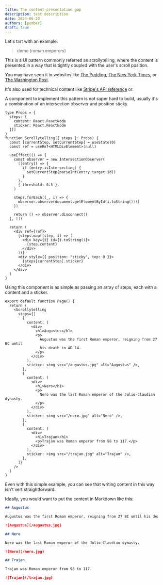 ```yaml
---
title: The content-presentation gap
description: test description
date: 2024-06-20
authors: [pomber]
draft: true
---
```


Let's tart with an example.

> demo (roman emperors)

This is a UI pattern commonly referred as scrollytelling, where the content is presented in a way that is tightly coupled with the user's scroll position.

You may have seen it in websites like [The Pudding](https://pudding.cool/), [The New York Times](https://www.nytimes.com/), or [The Washington Post](https://www.washingtonpost.com/).

It's also used for technical content like [Stripe's API reference](https://stripe.com/docs/api) or.

A component to implement this pattern is not super hard to build, usually it's a combination of an intersection observer and position sticky.

```tsx
type Props = {
  steps: {
    content: React.ReactNode
    sticker: React.ReactNode
  }[]
}
function Scrollytelling({ steps }: Props) {
  const [currentStep, setCurrentStep] = useState(0)
  const ref = useRef<HTMLDivElement>(null)

  useEffect(() => {
    const observer = new IntersectionObserver(
      ([entry]) => {
        if (entry.isIntersecting) {
          setCurrentStep(parseInt(entry.target.id))
        }
      },
      { threshold: 0.5 },
    )

    steps.forEach((_, i) => {
      observer.observe(document.getElementById(i.toString())!)
    })

    return () => observer.disconnect()
  }, [])

  return (
    <div ref={ref}>
      {steps.map((step, i) => (
        <div key={i} id={i.toString()}>
          {step.content}
        </div>
      ))}
      <div style={{ position: "sticky", top: 0 }}>
        {steps[currentStep].sticker}
      </div>
    </div>
  )
}
```

Using this component is as simple as passing an array of steps, each with a content and a sticker.

```tsx page.tsx
export default function Page() {
  return (
    <Scrollytelling
      steps={[
        {
          content: (
            <div>
              <h1>Augustus</h1>
              <p>
                Augustus was the first Roman emperor, reigning from 27 BC until
                his death in AD 14.
              </p>
            </div>
          ),
          sticker: <img src="/augustus.jpg" alt="Augustus" />,
        },
        {
          content: (
            <div>
              <h1>Nero</h1>
              <p>
                Nero was the last Roman emperor of the Julio-Claudian dynasty.
              </p>
            </div>
          ),
          sticker: <img src="/nero.jpg" alt="Nero" />,
        },
        {
          content: (
            <div>
              <h1>Trajan</h1>
              <p>Trajan was Roman emperor from 98 to 117.</p>
            </div>
          ),
          sticker: <img src="/trajan.jpg" alt="Trajan" />,
        },
      ]}
    />
  )
}
```

Even with this simple example, you can see that writing content in this way isn't vert straightforward.

Ideally, you would want to put the content in Markdown like this:

```md
## Augustus

Augustus was the first Roman emperor, reigning from 27 BC until his death in AD 14.

![Augustus](/augustus.jpg)

## Nero

Nero was the last Roman emperor of the Julio-Claudian dynasty.

![Nero](/nero.jpg)

## Trajan

Trajan was Roman emperor from 98 to 117.

![Trajan](/trajan.jpg)
```
